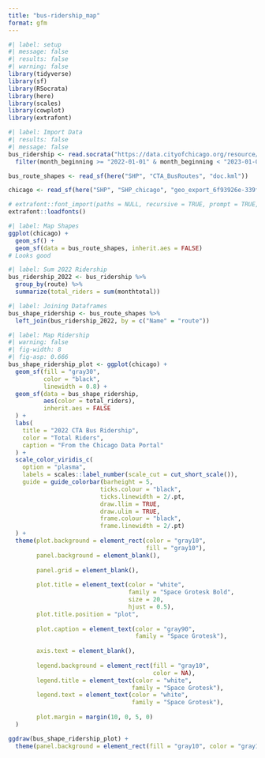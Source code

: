 ```yaml
---
title: "bus-ridership_map"
format: gfm
---
```


```r
#| label: setup
#| message: false
#| results: false
#| warning: false
library(tidyverse)
library(sf)
library(RSocrata)
library(here)
library(scales)
library(cowplot)
library(extrafont)
```


```r
#| label: Import Data
#| results: false
#| message: false
bus_ridership <- read.socrata("https://data.cityofchicago.org/resource/bynn-gwxy.csv") %>% 
  filter(month_beginning >= "2022-01-01" & month_beginning < "2023-01-01")

bus_route_shapes <- read_sf(here("SHP", "CTA_BusRoutes", "doc.kml"))

chicago <- read_sf(here("SHP", "SHP_chicago", "geo_export_6f93926e-339f-47f5-acfa-9e4f37b816ce.shp"))

# extrafont::font_import(paths = NULL, recursive = TRUE, prompt = TRUE, pattern = "SpaceGrotesk")
extrafont::loadfonts()
```

```r
#| label: Map Shapes
ggplot(chicago) +
  geom_sf() +
  geom_sf(data = bus_route_shapes, inherit.aes = FALSE)
# Looks good
```

```r
#| label: Sum 2022 Ridership
bus_ridership_2022 <- bus_ridership %>% 
  group_by(route) %>% 
  summarize(total_riders = sum(monthtotal))
```

```r
#| label: Joining Dataframes
bus_shape_ridership <- bus_route_shapes %>% 
  left_join(bus_ridership_2022, by = c("Name" = "route"))
```

```r
#| label: Map Ridership
#| warning: false
#| fig-width: 8
#| fig-asp: 0.666
bus_shape_ridership_plot <- ggplot(chicago) +
  geom_sf(fill = "gray30",
          color = "black",
          linewidth = 0.8) +
  geom_sf(data = bus_shape_ridership, 
          aes(color = total_riders),
          inherit.aes = FALSE
  ) +
  labs(
    title = "2022 CTA Bus Ridership",
    color = "Total Riders",
    caption = "From the Chicago Data Portal"
  ) +
  scale_color_viridis_c(
    option = "plasma",
    labels = scales::label_number(scale_cut = cut_short_scale()),
    guide = guide_colorbar(barheight = 5,
                          ticks.colour = "black", 
                          ticks.linewidth = 2/.pt,
                          draw.llim = TRUE,
                          draw.ulim = TRUE,
                          frame.colour = "black",
                          frame.linewidth = 2/.pt)
  ) +
  theme(plot.background = element_rect(color = "gray10",
                                       fill = "gray10"),
        panel.background = element_blank(),
        
        panel.grid = element_blank(),
        
        plot.title = element_text(color = "white",
                                  family = "Space Grotesk Bold",
                                  size = 20,
                                  hjust = 0.5),
        plot.title.position = "plot",
        
        plot.caption = element_text(color = "gray90",
                                    family = "Space Grotesk"),
        
        axis.text = element_blank(),
        
        legend.background = element_rect(fill = "gray10",
                                         color = NA),
        legend.title = element_text(color = "white",
                                   family = "Space Grotesk"),
        legend.text = element_text(color = "white",
                                   family = "Space Grotesk"),
        
        plot.margin = margin(10, 0, 5, 0)
  )

ggdraw(bus_shape_ridership_plot) +
  theme(panel.background = element_rect(fill = "gray10", color = "gray10"))
```

